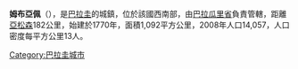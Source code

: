 '''姆布亞佩'''（{{lang-es|Mbuyapey}}），是[[巴拉圭|巴拉圭]]的城鎮，位於該國西南部，由[[巴拉瓜里省|巴拉瓜里省]]負責管轄，距離[[亞松森|亞松森]]182公里，始建於1770年，面積1,092平方公里，2008年人口14,057，人口密度每平方公里13人。

{{Paraguay-geo-stub}}
[[Category:巴拉圭城市|Category:巴拉圭城市]]